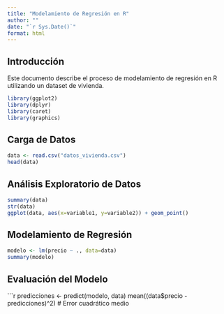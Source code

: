---
title: "Modelamiento de Regresión en R"
author: ""
date: "`r Sys.Date()`"
format: html
---

## Introducción

Este documento describe el proceso de modelamiento de regresión en R utilizando un dataset de vivienda.

```{r setup, include=FALSE}
library(ggplot2)
library(dplyr)
library(caret)
library(graphics)
```

## Carga de Datos

```{r}
data <- read.csv("datos_vivienda.csv")
head(data)
```

## Análisis Exploratorio de Datos

```{r}
summary(data)
str(data)
ggplot(data, aes(x=variable1, y=variable2)) + geom_point()
```

## Modelamiento de Regresión

```{r}
modelo <- lm(precio ~ ., data=data)
summary(modelo)
```

## Evaluación del Modelo

```{r}
predicciones <- predict(modelo, data)
mean((data$precio - predicciones)^2)  # Error cuadrático medio
